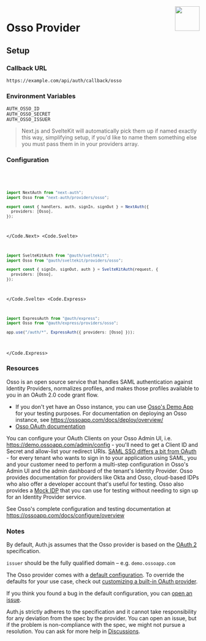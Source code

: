
<img align="right" src="/img/providers/osso.svg" height="64" width="64" />

# Osso Provider

## Setup

### Callback URL

```
https://example.com/api/auth/callback/osso
```

### Environment Variables

```
AUTH_OSSO_ID
AUTH_OSSO_SECRET
AUTH_OSSO_ISSUER
```

> Next.js and SvelteKit will automatically pick them up if named exactly this way, simplifying
> setup, if you'd like to name them something else you must pass them in in your providers array.

### Configuration

<Code>
  <Code.Next>

```ts filename="/auth.ts"
import NextAuth from "next-auth";
import Osso from "next-auth/providers/osso";

export const { handlers, auth, signIn, signOut } = NextAuth({
  providers: [Osso],
});
```

  </Code.Next>
  <Code.Svelte>

```ts filename="/auth.ts"
import SvelteKitAuth from "@auth/sveltekit";
import Osso from "@auth/sveltekit/providers/osso";

export const { signIn, signOut, auth } = SvelteKitAuth(request, {
  providers: [Osso],
});
```

  </Code.Svelte>
  <Code.Express>

```ts filename="/src/app.ts"
import ExpressAuth from "@auth/express";
import Osso from "@auth/express/providers/osso";

app.use("/auth/*", ExpressAuth({ providers: [Osso] }));
```

  </Code.Express>
</Code>

### Resources

Osso is an open source service that handles SAML authentication against Identity Providers, normalizes profiles, and makes those profiles available to you in an OAuth 2.0 code grant flow.

- If you don't yet have an Osso instance, you can use [Osso's Demo App](https://demo.ossoapp.com) for your testing purposes. For documentation on deploying an Osso instance, see https://ossoapp.com/docs/deploy/overview/
- [Osso OAuth documentation](https://ossoapp.com/)

You can configure your OAuth Clients on your Osso Admin UI, i.e. https://demo.ossoapp.com/admin/config - you'll need to get a Client ID and Secret and allow-list your redirect URIs.
[SAML SSO differs a bit from OAuth](https://ossoapp.com/blog/saml-vs-oauth) - for every tenant who wants to sign in to your application using SAML, you and your customer need to perform a multi-step configuration in Osso's Admin UI and the admin dashboard of the tenant's Identity Provider. Osso provides documentation for providers like Okta and Osso, cloud-based IDPs who also offer a developer account that's useful for testing. Osso also provides a [Mock IDP](https://idp.ossoapp.com) that you can use for testing without needing to sign up for an Identity Provider service.

See Osso's complete configuration and testing documentation at https://ossoapp.com/docs/configure/overview

### Notes

By default, Auth.js assumes that the Osso provider is
based on the [OAuth 2](https://www.rfc-editor.org/rfc/rfc6749.html) specification.

<Callout>

`issuer` should be the fully qualified domain – e.g. `demo.ossoapp.com`

</Callout>

<Callout type="info">

The Osso provider comes with a [default configuration](https://github.com/nextauthjs/next-auth/blob/main/packages/core/src/providers/osso.ts).
To override the defaults for your use case, check out [customizing a built-in OAuth provider](https://authjs.dev/guides/providers/custom-provider#override-default-options).

</Callout>

If you think you found a bug in the default configuration, you can [open an issue](https://authjs.dev/new/provider-issue).

Auth.js strictly adheres to the specification and it cannot take responsibility for any deviation from
the spec by the provider. You can open an issue, but if the problem is non-compliance with the spec,
we might not pursue a resolution. You can ask for more help in [Discussions](https://authjs.dev/new/github-discussions).
